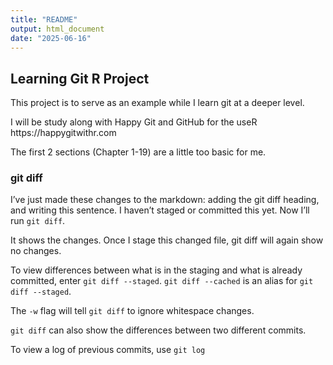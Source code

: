 ```yaml
---
title: "README"
output: html_document
date: "2025-06-16"
---
```


## Learning Git R Project

This project is to serve as an example while I learn git at a deeper level. 

I will be study along with Happy Git and GitHub for the useR https://happygitwithr.com

The first 2 sections (Chapter 1-19) are a little too basic for me. 

### git diff

I've just made these changes to the markdown: adding the git diff heading, and writing this sentence. I haven't staged or committed this yet. Now I'll run `git diff`. 

It shows the changes. Once I stage this changed file, git diff will again show no changes.

To view differences between what is in the staging and what is already committed, enter `git diff --staged`. `git diff --cached` is an alias for `git diff --staged`.

The `-w` flag will tell `git diff` to ignore whitespace changes.

`git diff` can also show the differences between two different commits. 

To view a log of previous commits, use `git log` 
